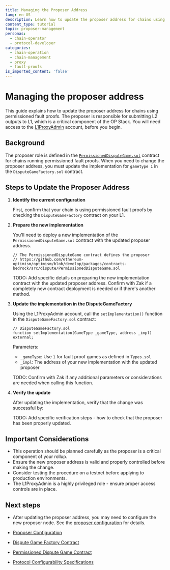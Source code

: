```yaml
---
title: Managing the Proposer Address
lang: en-US
description: Learn how to update the proposer address for chains using permissioned fault proofs.
content_type: tutorial
topic: proposer-management
personas:
  - chain-operator
  - protocol-developer
categories:
  - chain-operation
  - chain-management
  - proxy
  - fault-proofs
is_imported_content: 'false'
---
```


# Managing the proposer address

This guide explains how to update the proposer address for chains using permissioned fault proofs. 
The proposer is responsible for submitting L2 outputs to L1, which is a critical component of the OP Stack.
You will need access to the [L1ProxyAdmin](/superchain/privileged-roles#l1-proxy-admin) account, before you begin.

## Background

The proposer role is defined in the [`PermissionedDisputeGame.sol`](https://github.com/ethereum-optimism/optimism/blob/develop/packages/contracts-bedrock/src/dispute/PermissionedDisputeGame.sol) contract for chains running permissioned fault proofs. 
When you need to change the proposer address, you must update the implementation for `gametype 1` in the `DisputeGameFactory.sol` contract.

## Steps to Update the Proposer Address

1.  **Identify the current configuration**

    First, confirm that your chain is using permissioned fault proofs by checking the `DisputeGameFactory` contract on your L1.

2.  **Prepare the new implementation**

    You'll need to deploy a new implementation of the `PermissionedDisputeGame.sol` contract with the updated proposer address.

    ```solidity
    // The PermissionedDisputeGame contract defines the proposer
    // https://github.com/ethereum-optimism/optimism/blob/develop/packages/contracts-bedrock/src/dispute/PermissionedDisputeGame.sol
    ```

    TODO: Add specific details on preparing the new implementation contract with the updated proposer address. Confirm with Zak if a completely new contract deployment is needed or if there's another method.

3.  **Update the implementation in the DisputeGameFactory**

    Using the L1ProxyAdmin account, call the `setImplementation()` function in the `DisputeGameFactory.sol` contract:

    ```solidity
    // DisputeGameFactory.sol
    function setImplementation(GameType _gameType, address _impl) external;
    ```

    Parameters:

    *   `_gameType`: Use `1` for fault proof games as defined in `Types.sol`
    *   `_impl`: The address of your new implementation with the updated proposer

    TODO: Confirm with Zak if any additional parameters or considerations are needed when calling this function.

4.  **Verify the update**

    After updating the implementation, verify that the change was successful by:

    TODO: Add specific verification steps - how to check that the proposer has been properly updated.

## Important Considerations

*   This operation should be planned carefully as the proposer is a critical component of your rollup.
*   Ensure the new proposer address is valid and properly controlled before making the change.
*   Consider testing the procedure on a testnet before applying to production environments.
*   The L1ProxyAdmin is a highly privileged role - ensure proper access controls are in place.

## Next steps

*   After updating the proposer address, you may need to configure the new proposer node. See the [proposer configuration](/operators/chain-operators/configuration/proposer) for details.

*   [Proposer Configuration](/operators/chain-operators/configuration/proposer)

*   [Dispute Game Factory Contract](https://github.com/ethereum-optimism/optimism/blob/develop/packages/contracts-bedrock/src/dispute/DisputeGameFactory.sol)

*   [Permissioned Dispute Game Contract](https://github.com/ethereum-optimism/optimism/blob/develop/packages/contracts-bedrock/src/dispute/PermissionedDisputeGame.sol)

*   [Protocol Configurability Specifications](https://specs.optimism.io/protocol/configurability.html#proposer-address)
